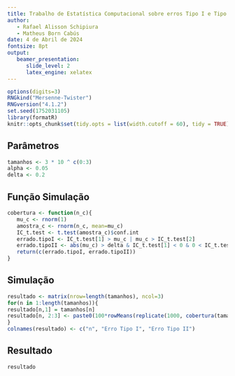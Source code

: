 ```yaml
---
title: Trabalho de Estatística Computacional sobre erros Tipo I e Tipo II    
author:    
   - Rafael Alisson Schipiura    
   - Matheus Born Cabús 
date: 4 de Abril de 2024    
fontsize: 8pt    
output:    
   beamer_presentation:    
      slide_level: 2    
      latex_engine: xelatex
---
```


```r
options(digits=3)
RNGkind("Mersenne-Twister")
RNGversion("4.1.2")
set.seed(1752031105)
library(formatR)
knitr::opts_chunk$set(tidy.opts = list(width.cutoff = 60), tidy = TRUE)
```

## Parâmetros 

```r
tamanhos <- 3 * 10 ^ c(0:3)
alpha <- 0.05
delta <- 0.2

```

## Função Simulação

```r
cobertura <- function(n_c){
   mu_c <- rnorm(1) 
   amostra_c <- rnorm(n_c, mean=mu_c)
   IC_t.test <- t.test(amostra_c)$conf.int
   errado.tipoI <- IC_t.test[1] > mu_c | mu_c > IC_t.test[2]
   errado.tipoII <- abs(mu_c) > delta & IC_t.test[1] < 0 & 0 < IC_t.test[2] 
   return(c(errado.tipoI, errado.tipoII))
}

```

## Simulação

```r
resultado <- matrix(nrow=length(tamanhos), ncol=3)
for(n in 1:length(tamanhos)){ 
resultado[n,1] = tamanhos[n]
resultado[n, 2:3] <- paste0(100*rowMeans(replicate(1000, cobertura(tamanhos[n]))), "%")
}
colnames(resultado) <- c("n", "Erro Tipo I", "Erro Tipo II")

```

## Resultado 

```r
resultado

```
